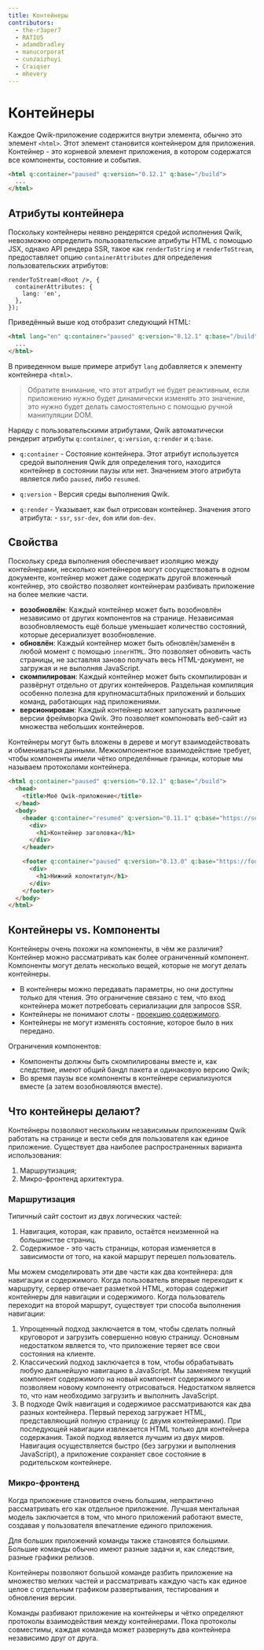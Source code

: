```yaml
---
title: Контейнеры
contributors:
  - the-r3aper7
  - RATIU5
  - adamdbradley
  - manucorporat
  - cunzaizhuyi
  - Craiqser
  - mhevery
---
```


# Контейнеры

Каждое Qwik-приложение содержится внутри элемента, обычно это элемент `<html>`. Этот элемент становится контейнером для приложения. Контейнер - это корневой элемент приложения, в котором содержатся все компоненты, состояние и события.

```html
<html q:container="paused" q:version="0.12.1" q:base="/build">
  ...
</html>
```

## Атрибуты контейнера

Поскольку контейнеры неявно рендерятся средой исполнения Qwik, невозможно определить пользовательские атрибуты HTML с помощью JSX, однако API рендера SSR, такое как `renderToString` и `renderToStream`, предоставляет опцию `containerAttributes` для определения пользовательских атрибутов:

```tsx
renderToStream(<Root />, {
  containerAttributes: {
    lang: 'en',
  },
});
```

Приведённый выше код отобразит следующий HTML:

```html
<html lang="en" q:container="paused" q:version="0.12.1" q:base="/build">
  ...
</html>
```

В приведенном выше примере атрибут `lang` добавляется к элементу контейнера `<html>`.

> Обратите внимание, что этот атрибут не будет реактивным, если приложению нужно будет динамически изменять это значение, это нужно будет делать самостоятельно с помощью ручной манипуляции DOM.

Наряду с пользовательскими атрибутами, Qwik автоматически рендерит атрибуты `q:container`, `q:version`, `q:render` и `q:base`.

- `q:container` - Состояние контейнера. Этот атрибут используется средой выполнения Qwik для определения того, находится контейнер в состоянии паузы или нет. Значением этого атрибута является либо `paused`, либо `resumed`.

- `q:version` - Версия среды выполнения Qwik.

- `q:render` - Указывает, как был отрисован контейнер. Значения этого атрибута: - `ssr`, `ssr-dev`, `dom` или `dom-dev`.

## Свойства

Поскольку среда выполнения обеспечивает изоляцию между контейнерами, несколько контейнеров могут сосуществовать в одном документе, контейнер может даже содержать другой вложенный контейнер, это свойство позволяет контейнерам разбивать приложение на более мелкие части.

- **возобновлён**: Каждый контейнер может быть возобновлён независимо от других компонентов на странице. Независимая возобновляемость ещё больше уменьшает количество состояний, которые десериализует возобновление.
- **обновлён**: Каждый контейнер может быть обновлён/заменён в любой момент с помощью `innerHTML`. Это позволяет обновить часть страницы, не заставляя заново получать весь HTML-документ, не загружая и не выполняя JavaScript.
- **скомпилирован**: Каждый контейнер может быть скомпилирован и развёрнут отдельно от других контейнеров. Раздельная компиляция особенно полезна для крупномасштабных приложений и больших команд, работающих над приложениями.
- **версионирован**: Каждый контейнер может запускать различные версии фреймворка Qwik. Это позволяет компоновать веб-сайт из множества небольших контейнеров.

Контейнеры могут быть вложены в дереве и могут взаимодействовать и обмениваться данными. Межкомпонентное взаимодействие требует, чтобы компоненты имели чётко определённые границы, которые мы называем протоколами контейнера.

```html
<html q:container="paused" q:version="0.12.1" q:base="/build">
  <head>
    <title>Моё Qwik-приложение</title>
  </head>
  <body>
    <header q:container="resumed" q:version="0.11.1" q:base="https://server.a/build">
      <div>
        <h1>Контейнер заголовка</h1>
      </div>
    </header>

    <footer q:container="paused" q:version="0.13.0" q:base="https://footer.server.b/">
      <div>
        <h1>Нижний колонтитул</h1>
      </div>
    </footer>
  </body>
</html>
```

## Контейнеры vs. Компоненты

Контейнеры очень похожи на компоненты, в чём же различия? Контейнер можно рассматривать как более ограниченный компонент. Компоненты могут делать несколько вещей, которые не могут делать контейнеры.

- В контейнеры можно передавать параметры, но они доступны только для чтения. Это ограничение связано с тем, что вход контейнера может потребовать сериализации для запросов SSR.
- Контейнеры не понимают слоты - [проекцию содержимого](../../components/slots/index.mdx).
- Контейнеры не могут изменять состояние, которое было в них передано.

Ограничения компонентов:

- Компоненты должны быть скомпилированы вместе и, как следствие, имеют общий бандл пакета и одинаковую версию Qwik;
- Во время паузы все компоненты в контейнере сериализуются вместе (а затем возобновляются вместе).

## Что контейнеры делают?

Контейнеры позволяют нескольким независимым приложениям Qwik работать на странице и вести себя для пользователя как единое приложение. Существует два наиболее распространенных варианта использования:

1. Маршрутизация;
2. Микро-фронтенд архитектура.

### Маршрутизация

Типичный сайт состоит из двух логических частей:

1. Навигация, которая, как правило, остаётся неизменной на большинстве страниц.
2. Содержимое - это часть страницы, которая изменяется в зависимости от того, на какой маршрут перешел пользователь.

Мы можем смоделировать эти две части как два контейнера: для навигации и содержимого. Когда пользователь впервые переходит к маршруту, сервер отвечает разметкой HTML, которая содержит контейнеры для навигации и содержимого. Когда пользователь переходит на второй маршрут, существует три способа выполнения навигации:

1. Упрощенный подход заключается в том, чтобы сделать полный круговорот и загрузить совершенно новую страницу. Основным недостатком является то, что приложение теряет все свои состояния на клиенте.
2. Классический подход заключается в том, чтобы обрабатывать любую дальнейшую навигацию в JavaScript. Мы заменяем текущий компонент содержимого на новый компонент содержимого и позволяем новому компоненту отрисоваться. Недостатком является то, что нам необходимо загрузить и выполнить JavaScript.
3. В подходе Qwik навигация и содержимое рассматриваются как два разных контейнера. Первый переход загружает HTML, представляющий полную страницу (с двумя контейнерами). При последующей навигации извлекается HTML только для контейнера содержания. Такой подход является лучшим из двух миров. Навигация осуществляется быстро (без загрузки и выполнения JavaScript), а приложение сохраняет свое состояние в родительском контейнере.

### Микро-фронтенд

Когда приложение становится очень большим, непрактично рассматривать его как отдельное приложение. Лучшая ментальная модель заключается в том, что много приложений работают вместе, создавая у пользователя впечатление единого приложения.

Для больших приложений команды также становятся большими. Большие команды обычно имеют разные задачи и, как следствие, разные графики релизов.

Контейнеры позволяют большой команде разбить приложение на множество мелких частей и рассматривать каждую часть как единое целое с отдельным графиком развертывания, тестирования и обновления версии.

Команды разбивают приложение на контейнеры и чётко определяют протоколы взаимодействия между контейнерами. Пока протоколы совместимы, каждая команда может развернуть два контейнера независимо друг от друга.
